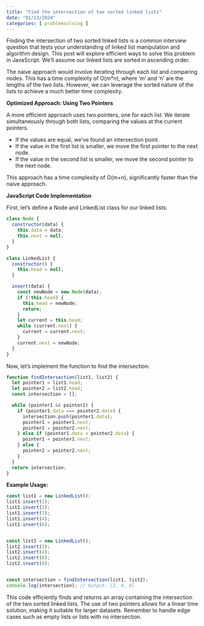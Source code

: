 ```yaml
---
title: "Find the intersection of two sorted linked lists"
date: "01/13/2024"
categories: [ problemsolving ]
---
```


Finding the intersection of two sorted linked lists is a common interview question that tests your understanding of linked list manipulation and algorithm design.  This post will explore efficient ways to solve this problem in JavaScript.  We'll assume our linked lists are sorted in ascending order.

The naive approach would involve iterating through each list and comparing nodes.  This has a time complexity of O(m*n), where 'm' and 'n' are the lengths of the two lists.  However, we can leverage the sorted nature of the lists to achieve a much better time complexity.

**Optimized Approach: Using Two Pointers**

A more efficient approach uses two pointers, one for each list. We iterate simultaneously through both lists, comparing the values at the current pointers.

* If the values are equal, we've found an intersection point.
* If the value in the first list is smaller, we move the first pointer to the next node.
* If the value in the second list is smaller, we move the second pointer to the next node.

This approach has a time complexity of O(m+n), significantly faster than the naive approach.

**JavaScript Code Implementation**

First, let's define a Node and LinkedList class for our linked lists:

```javascript
class Node {
  constructor(data) {
    this.data = data;
    this.next = null;
  }
}

class LinkedList {
  constructor() {
    this.head = null;
  }

  insert(data) {
    const newNode = new Node(data);
    if (!this.head) {
      this.head = newNode;
      return;
    }
    let current = this.head;
    while (current.next) {
      current = current.next;
    }
    current.next = newNode;
  }
}
```

Now, let's implement the function to find the intersection:

```javascript
function findIntersection(list1, list2) {
  let pointer1 = list1.head;
  let pointer2 = list2.head;
  const intersection = [];

  while (pointer1 && pointer2) {
    if (pointer1.data === pointer2.data) {
      intersection.push(pointer1.data);
      pointer1 = pointer1.next;
      pointer2 = pointer2.next;
    } else if (pointer1.data < pointer2.data) {
      pointer1 = pointer1.next;
    } else {
      pointer2 = pointer2.next;
    }
  }
  return intersection;
}
```

**Example Usage:**

```javascript
const list1 = new LinkedList();
list1.insert(1);
list1.insert(2);
list1.insert(3);
list1.insert(4);
list1.insert(6);


const list2 = new LinkedList();
list2.insert(2);
list2.insert(4);
list2.insert(6);
list2.insert(8);


const intersection = findIntersection(list1, list2);
console.log(intersection); // Output: [2, 4, 6]
```

This code efficiently finds and returns an array containing the intersection of the two sorted linked lists.  The use of two pointers allows for a linear time solution, making it suitable for larger datasets.  Remember to handle edge cases such as empty lists or lists with no intersection.


